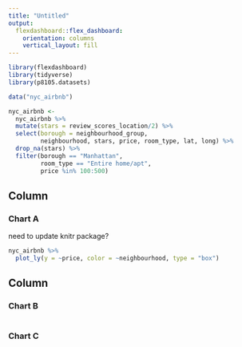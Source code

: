 ```yaml
---
title: "Untitled"
output: 
  flexdashboard::flex_dashboard:
    orientation: columns
    vertical_layout: fill
---
```


```r
library(flexdashboard)
library(tidyverse)
library(p8105.datasets)

data("nyc_airbnb")

nyc_airbnb <-
  nyc_airbnb %>%
  mutate(stars = review_scores_location/2) %>%
  select(borough = neighbourhood_group,
         neighbourhood, stars, price, room_type, lat, long) %>%
  drop_na(stars) %>%
  filter(borough == "Manhattan",
         room_type == "Entire home/apt",
         price %in% 100:500)
```

Column {data-width=650}
-----------------------------------------------------------------------

### Chart A

need to update knitr package?

```r
nyc_airbnb %>%
  plot_ly(y = ~price, color = ~neighbourhood, type = "box")
```

Column {data-width=350}
-----------------------------------------------------------------------

### Chart B

```r

```

### Chart C

```r

```

